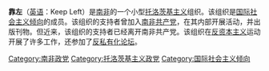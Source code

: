 '''靠左'''（[[英语|英语]]：Keep Left）是[[南非|南非]]的一个小型[[托洛茨基主义|托洛茨基主义]]组织。该组织是[[国际社会主义倾向|国际社会主义倾向]]的成员。该组织的支持者曾加入[[南非共产党|南非共产党]]，在其内部开展活动，并出版刊物。但近来，该组织的支持者已经离开南非共产党。该组织在[[反资本主义|反资本主义]]运动开展了许多工作，还参加了[[反私有化论坛|反私有化论坛]]。

[[Category:南非政党|Category:南非政党]]
[[Category:托洛茨基主义政党|Category:托洛茨基主义政党]]
[[Category:国际社会主义倾向|Category:国际社会主义倾向]]